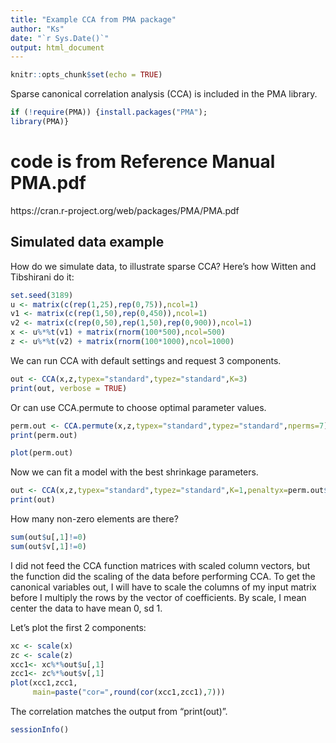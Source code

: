 ```yaml
---
title: "Example CCA from PMA package"
author: "Ks"
date: "`r Sys.Date()`"
output: html_document
---
```


```r
knitr::opts_chunk$set(echo = TRUE)
```

Sparse canonical correlation analysis (CCA) is included in the PMA library.

```r
if (!require(PMA)) {install.packages("PMA"); 
library(PMA)}
```

# code is from Reference Manual PMA.pdf
https://cran.r-project.org/web/packages/PMA/PMA.pdf


## Simulated data example

How do we simulate data, to illustrate sparse CCA? Here's how Witten and Tibshirani do it:

```r
set.seed(3189)
u <- matrix(c(rep(1,25),rep(0,75)),ncol=1)
v1 <- matrix(c(rep(1,50),rep(0,450)),ncol=1)
v2 <- matrix(c(rep(0,50),rep(1,50),rep(0,900)),ncol=1)
x <- u%*%t(v1) + matrix(rnorm(100*500),ncol=500)
z <- u%*%t(v2) + matrix(rnorm(100*1000),ncol=1000)
```


We can run CCA with default settings and request 3 components.
```r
out <- CCA(x,z,typex="standard",typez="standard",K=3)
print(out, verbose = TRUE) 
```



Or can use CCA.permute to choose optimal parameter values.

```r
perm.out <- CCA.permute(x,z,typex="standard",typez="standard",nperms=7)
print(perm.out)
```

```r
plot(perm.out)
```

Now we can fit a model with the best shrinkage parameters.

```r
out <- CCA(x,z,typex="standard",typez="standard",K=1,penaltyx=perm.out$bestpenaltyx,penaltyz=perm.out$bestpenaltyz, v=perm.out$v.init)
print(out)
```


How many non-zero elements are there?
```r
sum(out$u[,1]!=0)
sum(out$v[,1]!=0)
```

I did not feed the CCA function matrices with scaled column vectors, but the function did the scaling of the data before performing CCA. To get the canonical variables out, I will have to scale the columns of my input matrix before I multiply the rows by the vector of coefficients. By scale, I mean center the data to have mean 0, sd 1.

Let's plot the first 2 components:
```r
xc <- scale(x)
zc <- scale(z)
xcc1<- xc%*%out$u[,1]
zcc1<- zc%*%out$v[,1]
plot(xcc1,zcc1,
     main=paste("cor=",round(cor(xcc1,zcc1),7)))
```

The correlation matches the output from "print(out)".


```r
sessionInfo()
```